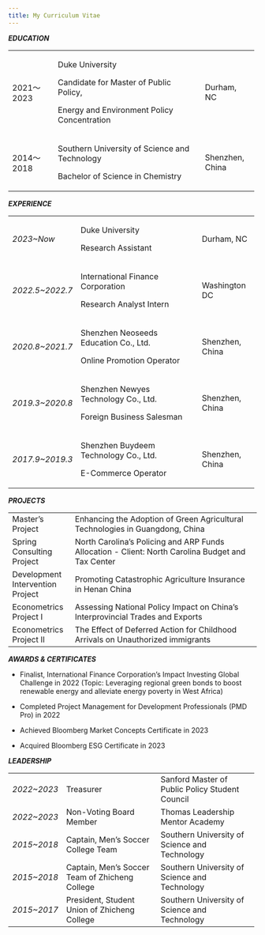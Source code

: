 ```yaml
---
title: My Curriculum Vitae
---
```


***EDUCATION***

+--------------+-----------------------------------------------+-----------------+
| 2021～2023   | Duke University                               | Durham, NC      |
|              |                                               |                 |
|              | Candidate for Master of Public Policy,        |                 |
|              |                                               |                 |
|              | Energy and Environment Policy Concentration   |                 |
+--------------+-----------------------------------------------+-----------------+
| 2014～2018   | Southern University of Science and Technology | Shenzhen, China |
|              |                                               |                 |
|              | Bachelor of Science in Chemistry              |                 |
+--------------+-----------------------------------------------+-----------------+

***EXPERIENCE***

+------------------+---------------------------------------+-----------------+
| *2023\~Now*      | Duke University                       | Durham, NC      |
|                  |                                       |                 |
|                  | Research Assistant                    |                 |
+------------------+---------------------------------------+-----------------+
| *2022.5\~2022.7* | International Finance Corporation     | Washington DC   |
|                  |                                       |                 |
|                  | Research Analyst Intern               |                 |
+------------------+---------------------------------------+-----------------+
| *2020.8\~2021.7* | Shenzhen Neoseeds Education Co., Ltd. | Shenzhen, China |
|                  |                                       |                 |
|                  | Online Promotion Operator             |                 |
+------------------+---------------------------------------+-----------------+
| *2019.3\~2020.8* | Shenzhen Newyes Technology Co., Ltd.  | Shenzhen, China |
|                  |                                       |                 |
|                  | Foreign Business Salesman             |                 |
+------------------+---------------------------------------+-----------------+
| *2017.9\~2019.3* | Shenzhen Buydeem Technology Co., Ltd. | Shenzhen, China |
|                  |                                       |                 |
|                  | E-Commerce Operator                   |                 |
+------------------+---------------------------------------+-----------------+

***PROJECTS***

+----------------------------------+---------------------------------------------------------------------------------------------------+
| Master's Project                 | Enhancing the Adoption of Green Agricultural Technologies in Guangdong, China                     |
+----------------------------------+---------------------------------------------------------------------------------------------------+
| Spring Consulting Project        | North Carolina's Policing and ARP Funds Allocation - Client: North Carolina Budget and Tax Center |
+----------------------------------+---------------------------------------------------------------------------------------------------+
| Development Intervention Project | Promoting Catastrophic Agriculture Insurance in Henan China                                       |
+----------------------------------+---------------------------------------------------------------------------------------------------+
| Econometrics Project I           | Assessing National Policy Impact on China's Interprovincial Trades and Exports                    |
+----------------------------------+---------------------------------------------------------------------------------------------------+
| Econometrics Project II          | The Effect of Deferred Action for Childhood Arrivals on Unauthorized immigrants                   |
+----------------------------------+---------------------------------------------------------------------------------------------------+

***AWARDS & CERTIFICATES***

-   Finalist, International Finance Corporation's Impact Investing Global Challenge in 2022 (Topic: Leveraging regional green bonds to boost renewable energy and alleviate energy poverty in West Africa)

-   Completed Project Management for Development Professionals (PMD Pro) in 2022

-   Achieved Bloomberg Market Concepts Certificate in 2023

-   Acquired Bloomberg ESG Certificate in 2023

***LEADERSHIP***

+--------------+------------------------------------------------+-------------------------------------------------+
| *2022\~2023* | Treasurer                                      | Sanford Master of Public Policy Student Council |
+--------------+------------------------------------------------+-------------------------------------------------+
| *2022\~2023* | Non-Voting Board Member                        | Thomas Leadership Mentor Academy                |
+--------------+------------------------------------------------+-------------------------------------------------+
| *2015\~2018* | Captain, Men's Soccer College Team             | Southern University of Science and Technology   |
+--------------+------------------------------------------------+-------------------------------------------------+
| *2015\~2018* | Captain, Men's Soccer Team of Zhicheng College | Southern University of Science and Technology   |
+--------------+------------------------------------------------+-------------------------------------------------+
| *2015\~2017* | President, Student Union of Zhicheng College   | Southern University of Science and Technology   |
+--------------+------------------------------------------------+-------------------------------------------------+

